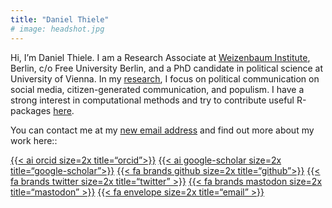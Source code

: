 ```yaml
---
title: "Daniel Thiele"
# image: headshot.jpg
---
```


Hi, I'm Daniel Thiele. I am a Research Associate at [Weizenbaum Institute](https://www.weizenbaum-institut.de/portrait/p/daniel-thiele/){target="_blank"}, Berlin, c/o Free University Berlin, and a PhD candidate in political science at University of Vienna. In my [research](https://orcid.org/0000-0003-0324-4943){target="_blank"}, I focus on political communication on social media, citizen-generated communication, and populism. I have a strong interest in computational methods and try to contribute useful R-packages [here](https://github.com/thieled){target="_blank"}.

You can contact me at my [new email address](mailto:daniel.thiele@fu-berlin.de) and find out more about my work here::

[{{< ai orcid size=2x title="orcid">}}](https://orcid.org/0000-0003-0324-4943){target="_blank"} [{{< ai google-scholar size=2x title="google-scholar">}}](https://scholar.google.com/citations?user=phDzmA4AAAAJ){target="_blank"} [{{< fa brands github size=2x title="github">}}](https://github.com/thieled){target="_blank"} [{{< fa brands twitter size=2x title="twitter" >}}](https://twitter.com/daniel_t_thiele){target="_blank"} [{{< fa brands mastodon size=2x title="mastodon" >}}](https://mas.to/@thiele){target="_blank"} [{{< fa envelope size=2x title="email" >}}](mailto:daniel.thiele@fu-berlin.de)
